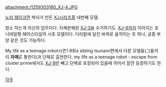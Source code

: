 attachment:/1259303160_XJ-4.JPG

[[노라 웨이크먼]] 박사가 만든 [[XJ시리즈]]중 네번째 모델. 

청소 하는게 자신의 업무이다. 자체분해된 [[XJ-3]]을 수거하기도. [[XJ-9]]까지 이어지는 포니테일형 헤어스타일의 시초 모델이다. 다리밑에 달린 바퀴로 움직이는 듯 하나, 공중 부양 같은 것도 가능하다.

My life as a teenage robot시즌1 8화a sibling tsunami편에서 다른 모델들(그들끼리 '''자매'''로 통한다)과 단체로 출현한다. my life as a teenage robot - escape from cluster prime에서도 [[XJ-9]]만 빼고 단체로 포장되어 있을때 끼어서 잠깐 등장하기도 한다.

[[각주]]
